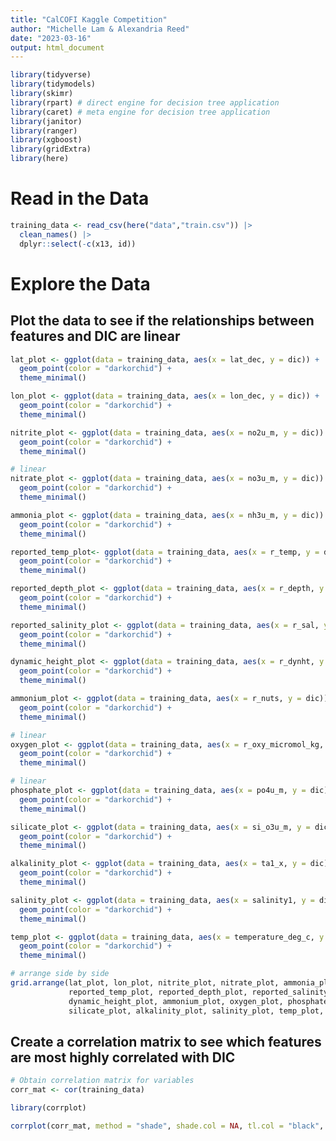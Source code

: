 ```yaml
---
title: "CalCOFI Kaggle Competition"
author: "Michelle Lam & Alexandria Reed"
date: "2023-03-16"
output: html_document
---
```


```r
library(tidyverse)
library(tidymodels)
library(skimr)
library(rpart) # direct engine for decision tree application
library(caret) # meta engine for decision tree application
library(janitor)
library(ranger)
library(xgboost)
library(gridExtra)
library(here)
```

# Read in the Data
```r
training_data <- read_csv(here("data","train.csv")) |> 
  clean_names() |> 
  dplyr::select(-c(x13, id))
```

# Explore the Data

## Plot the data to see if the relationships between features and DIC are linear
```r
lat_plot <- ggplot(data = training_data, aes(x = lat_dec, y = dic)) + 
  geom_point(color = "darkorchid") +
  theme_minimal()

lon_plot <- ggplot(data = training_data, aes(x = lon_dec, y = dic)) + 
  geom_point(color = "darkorchid") +
  theme_minimal()

nitrite_plot <- ggplot(data = training_data, aes(x = no2u_m, y = dic)) + 
  geom_point(color = "darkorchid") +
  theme_minimal()

# linear
nitrate_plot <- ggplot(data = training_data, aes(x = no3u_m, y = dic)) + 
  geom_point(color = "darkorchid") +
  theme_minimal()

ammonia_plot <- ggplot(data = training_data, aes(x = nh3u_m, y = dic)) + 
  geom_point(color = "darkorchid") +
  theme_minimal()

reported_temp_plot<- ggplot(data = training_data, aes(x = r_temp, y = dic)) + 
  geom_point(color = "darkorchid") +
  theme_minimal()

reported_depth_plot <- ggplot(data = training_data, aes(x = r_depth, y = dic)) + 
  geom_point(color = "darkorchid") +
  theme_minimal()

reported_salinity_plot <- ggplot(data = training_data, aes(x = r_sal, y = dic)) + 
  geom_point(color = "darkorchid") +
  theme_minimal()

dynamic_height_plot <- ggplot(data = training_data, aes(x = r_dynht, y = dic)) + 
  geom_point(color = "darkorchid") +
  theme_minimal()

ammonium_plot <- ggplot(data = training_data, aes(x = r_nuts, y = dic)) + 
  geom_point(color = "darkorchid") +
  theme_minimal()

# linear
oxygen_plot <- ggplot(data = training_data, aes(x = r_oxy_micromol_kg, y = dic)) + 
  geom_point(color = "darkorchid") +
  theme_minimal()

# linear
phosphate_plot <- ggplot(data = training_data, aes(x = po4u_m, y = dic)) + 
  geom_point(color = "darkorchid") +
  theme_minimal()

silicate_plot <- ggplot(data = training_data, aes(x = si_o3u_m, y = dic)) + 
  geom_point(color = "darkorchid") +
  theme_minimal()

alkalinity_plot <- ggplot(data = training_data, aes(x = ta1_x, y = dic)) + 
  geom_point(color = "darkorchid") +
  theme_minimal()

salinity_plot <- ggplot(data = training_data, aes(x = salinity1, y = dic)) + 
  geom_point(color = "darkorchid") +
  theme_minimal()

temp_plot <- ggplot(data = training_data, aes(x = temperature_deg_c, y = dic)) + 
  geom_point(color = "darkorchid") +
  theme_minimal()

# arrange side by side
grid.arrange(lat_plot, lon_plot, nitrite_plot, nitrate_plot, ammonia_plot, 
             reported_temp_plot, reported_depth_plot, reported_salinity_plot, 
             dynamic_height_plot, ammonium_plot, oxygen_plot, phosphate_plot, 
             silicate_plot, alkalinity_plot, salinity_plot, temp_plot, ncol = 4, nrow = 4)
```

## Create a correlation matrix to see which features are most highly correlated with DIC
```r
# Obtain correlation matrix for variables
corr_mat <- cor(training_data)

library(corrplot)

corrplot(corr_mat, method = "shade", shade.col = NA, tl.col = "black", tl.srt = 45, addCoef.col = "black", number.cex = 0.5, cl.pos = "n", order = "original")
```

